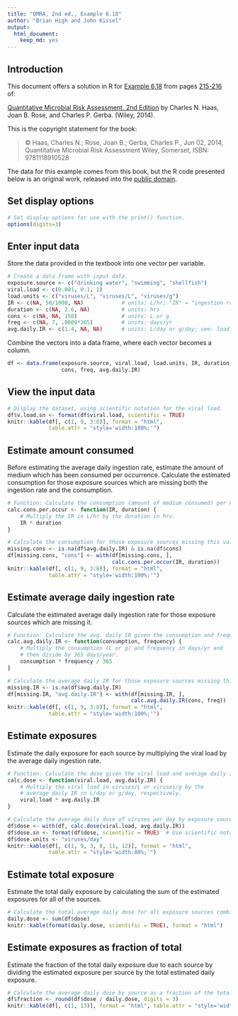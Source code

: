 ```yaml
---
title: "QMRA, 2nd ed., Example 6.18"
author: "Brian High and John Kissel"
output:
  html_document:
    keep_md: yes
---
```


## Introduction

This document offers a solution in R for [Example 6.18](images/ex0618.png) from pages 
[215-216](https://onlinelibrary.wiley.com/doi/pdf/10.1002/9781118910030.ch6#page=57) of:

[Quantitative Microbial Risk Assessment, 2nd Edition](http://www.wiley.com/WileyCDA/WileyTitle/productCd-1118145291,subjectCd-CH20.html) 
by Charles N. Haas, Joan B. Rose, and Charles P. Gerba. (Wiley, 2014).

This is the copyright statement for the book:

> © Haas, Charles N.; Rose, Joan B.; Gerba, Charles P., Jun 02, 2014, 
> Quantitative Microbial Risk Assessment Wiley, Somerset, ISBN: 9781118910528

The data for this example comes from this book, but the R code presented below 
is an original work, released into the 
[public domain](https://creativecommons.org/publicdomain/zero/1.0/).

## Set display options

```r
# Set display options for use with the print() function.
options(digits=3)
```

## Enter input data

Store the data provided in the textbook into one vector per variable. 

```r
# Create a data frame with input data.
exposure.source <- c("drinking water", "swimming", "shellfish")
viral.load <- c(0.001, 0.1, 1)
load.units <- c("viruses/L", "viruses/L", "viruses/g")
IR <- c(NA, 50/1000, NA)            # units: L/hr; "IR" = "ingestion rate"
duration <- c(NA, 2.6, NA)          # units: hrs
cons <- c(NA, NA, 150)              # units: L or g
freq <- c(NA, 7, .0009*365)         # units: days/yr
avg.daily.IR <- c(1.4, NA, NA)      # units: L/day or g/day; see: load.units
```

Combine the vectors into a data frame, where each vector becomes a column.

```r
df <- data.frame(exposure.source, viral.load, load.units, IR, duration, 
                 cons, freq, avg.daily.IR)
```

## View the input data

```r
# Display the dataset, using scientific notation for the viral load.
df$v.load.sn <- format(df$viral.load, scientific = TRUE)
knitr::kable(df[, c(1, 9, 3:8)], format = "html", 
             table.attr = "style='width:100%;'")
```

## Estimate amount consumed

Before estimating the average daily ingestion rate, estimate the amount
of medium which has been consumed per occurrence. Calculate the estimated 
consumption for those exposure sources which are missing both the ingestion 
rate and the consumption.

```r
# Function: Calculate the consumption (amount of medium consumed) per occurrence.
calc.cons.per.occur <- function(IR, duration) {
    # Multiply the IR in L/hr by the duration in hrs.
    IR * duration
}

# Calculate the consumption for those exposure sources missing this value.
missing.cons <- is.na(df$avg.daily.IR) & is.na(df$cons)
df[missing.cons, "cons"] <- with(df[missing.cons, ], 
                                 calc.cons.per.occur(IR, duration))
knitr::kable(df[, c(1, 9, 3:8)], format = "html", 
             table.attr = "style='width:100%;'")
```

## Estimate average daily ingestion rate

Calculate the estimated average daily ingestion rate for those exposure sources 
which are missing it.

```r
# Function: Calculate the avg. daily IR given the consumption and frequency.
calc.avg.daily.IR <- function(consumption, frequency) {
    # Multiply the consumption (L or g) and frequency in days/yr and 
    # then divide by 365 days/year.
    consumption * frequency / 365
}

# Calculate the average daily IR for those exposure sources missing this value.
missing.IR <- is.na(df$avg.daily.IR)
df[missing.IR, "avg.daily.IR"] <- with(df[missing.IR, ], 
                                       calc.avg.daily.IR(cons, freq))
knitr::kable(df[, c(1, 9, 3:8)], format = "html", 
             table.attr = "style='width:100%;'")
```

## Estimate exposures

Estimate the daily exposure for each source by multiplying the viral load by 
the average daily ingestion rate.

```r
# Function: Calculate the dose given the viral load and average daily IR.
calc.dose <- function(viral.load, avg.daily.IR) {
    # Multiply the viral load in viruses/L or viruses/g by the 
    # average daily IR in L/day or g/day, respectively.
    viral.load * avg.daily.IR
}

# Calculate the average daily dose of viruses per day by exposure source.
df$dose <- with(df, calc.dose(viral.load, avg.daily.IR))
df$dose.sn <- format(df$dose, scientific = TRUE)  # Use scientific notation.
df$dose.units <- "viruses/day"
knitr::kable(df[, c(1, 9, 3, 8, 11, 12)], format = "html", 
             table.attr = "style='width:80%;'")
```

## Estimate total exposure

Estimate the total daily exposure by calculating the sum of the estimated 
exposures for all of the sources.

```r
# Calculate the total average daily dose for all exposure sources combined.
daily.dose <- sum(df$dose)
knitr::kable(format(daily.dose, scientific = TRUE), format = "html")
```

## Estimate exposures as fraction of total

Estimate the fraction of the total daily exposure due to each source by 
dividing the estimated exposure per source by the total estimated daily 
exposure.

```r
# Calculate the average daily dose by source as a fraction of the total.
df$fraction <- round(df$dose / daily.dose, digits = 3)
knitr::kable(df[, c(1, 13)], format = "html", table.attr = "style='width:30%;'")
```
